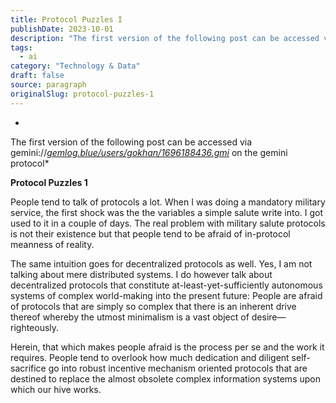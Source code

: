 ```yaml
---
title: Protocol Puzzles I
publishDate: 2023-10-01
description: "The first version of the following post can be accessed via gemini://gemlog.blue/users/gokhan/1696188436.gmi on the gemini protocolProtocol Puzzles 1P......"
tags:
  - ai
category: "Technology & Data"
draft: false
source: paragraph
originalSlug: protocol-puzzles-1
---
```


*
The first version of the following post can be accessed via gemini://*[*gemlog.blue/users/gokhan/1696188436.gmi*](http://gemlog.blue/users/gokhan/1696188436.gmi)* on the gemini protocol*

**Protocol Puzzles 1**

People tend to talk of protocols a lot. When I was doing a mandatory military service, the first shock was the the variables a simple salute write into. I got used to it in a couple of days. The real problem with military salute protocols is not their existence but that people tend to be afraid of in-protocol meanness of reality.

The same intuition goes for decentralized protocols as well. Yes, I am not talking about mere distributed systems. I do however talk about decentralized protocols that constitute at-least-yet-sufficiently autonomous systems of complex world-making into the present future: People are afraid of protocols that are simply so complex that there is an inherent drive thereof whereby the utmost minimalism is a vast object of desire—righteously.

Herein, that which makes people afraid is the process per se and the work it requires. People tend to overlook how much dedication and diligent self-sacrifice go into robust incentive mechanism oriented protocols that are destined to replace the almost obsolete complex information systems upon which our hive works.
